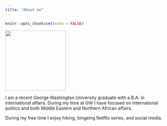 ```yaml
---
title: "About me"
---
```


```r
knitr::opts_chunk$set(echo = FALSE)
```

![](images/Screen%20Shot%202021-05-02%20at%2011.34.11%20AM.png){width="2in"}

I am a recent George Washington University graduate with a B.A. in international affairs. During my time at GW I have focused on international politics and both Middle Eastern and Northern African affairs.

During my free time I enjoy hiking, bingeing Netflix series, and social media.
